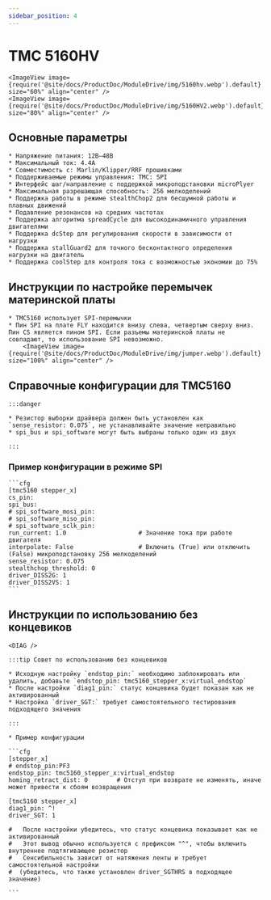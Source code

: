 ```yaml
---
sidebar_position: 4
---
```





# TMC 5160HV

    <ImageView image={require('@site/docs/ProductDoc/ModuleDrive/img/5160hv.webp').default} size="60%" align="center" />
    <ImageView image={require('@site/docs/ProductDoc/ModuleDrive/img/5160HV2.webp').default} size="80%" align="center" />



## Основные параметры

    * Напряжение питания: 12В–48В
    * Максимальный ток: 4.4А
    * Совместимость с: Marlin/Klipper/RRF прошивками
    * Поддерживаемые режимы управления: TMC: SPI
    * Интерфейс шаг/направление с поддержкой микроподстановки microPlyer
    * Максимальная разрешающая способность: 256 мелкоделений
    * Поддержка работы в режиме stealthChop2 для бесшумной работы и плавных движений
    * Подавление резонансов на средних частотах
    * Поддержка алгоритма spreadCycle для высокодинамичного управления двигателями
    * Поддержка dcStep для регулирования скорости в зависимости от нагрузки
    * Поддержка stallGuard2 для точного бесконтактного определения нагрузки на двигатель
    * Поддержка coolStep для контроля тока с возможностью экономии до 75%

## Инструкции по настройке перемычек материнской платы

    * TMC5160 использует SPI-перемычки
    * Пин SPI на плате FLY находится внизу слева, четвертым сверху вниз. Пин CS является пином SPI. Если разъемы материнской платы не совпадают, то использование SPI невозможно.
        <ImageView image={require('@site/docs/ProductDoc/ModuleDrive/img/jumper.webp').default} size="100%" align="center" />


## Справочные конфигурации для TMC5160

    :::danger

    * Резистор выборки драйвера должен быть установлен как `sense_resistor: 0.075`, не устанавливайте значение неправильно
    * spi_bus и spi_software могут быть выбраны только один из двух
    
    :::

### Пример конфигурации в режиме SPI

    ```cfg
    [tmc5160 stepper_x]
    cs_pin:
    spi_bus:
    # spi_software_mosi_pin:
    # spi_software_miso_pin:
    # spi_software_sclk_pin: 
    run_current: 1.0                    # Значение тока при работе двигателя
    interpolate: False                  # Включить (True) или отключить (False) микроподстановку 256 мелкоделений
    sense_resistor: 0.075
    stealthchop_threshold: 0
    driver_DISS2G: 1
    driver_DISS2VS: 1
    ```

## Инструкции по использованию без концевиков

    <DIAG />

    :::tip Совет по использованию без концевиков

    * Исходную настройку `endstop_pin:` необходимо заблокировать или удалить, добавьте `endstop_pin: tmc5160_stepper_x:virtual_endstop`
    * После настройки `diag1_pin:` статус концевика будет показан как не активированный
    * Настройка `driver_SGT:` требует самостоятельного тестирования подходящего значения

    :::

    * Пример конфигурации

    ```cfg
    [stepper_x]
    # endstop_pin:PF3
    endstop_pin: tmc5160_stepper_x:virtual_endstop
    homing_retract_dist: 0        # Отступ при возврате не изменять, иначе может привести к сбоям возвращения

    [tmc5160 stepper_x]
    diag1_pin: ^!
    driver_SGT: 1

    #   После настройки убедитесь, что статус концевика показывает как не активированный
    #   Этот вывод обычно используется с префиксом "^", чтобы включить внутреннее подтягивающее резистор
    #   Сенсибильность зависит от натяжения ленты и требует самостоятельной настройки
    #  (убедитесь, что также установлен driver_SGTHRS в подходящее значение)

    ```
